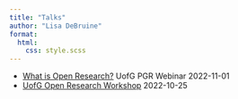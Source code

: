 ```yaml
---
title: "Talks"
author: "Lisa DeBruine"
format: 
  html:
    css: style.scss
---
```


* [What is Open Research?](UofG-OR-PGR-2022/) UofG PGR Webinar 2022-11-01
* [UofG Open Research Workshop](UofG-open-res/) 2022-10-25
